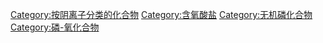 [[Category:按阴离子分类的化合物|Category:按阴离子分类的化合物]]
[[Category:含氧酸盐|Category:含氧酸盐]]
[[Category:无机磷化合物|Category:无机磷化合物]]
[[Category:磷-氧化合物|Category:磷-氧化合物]]
